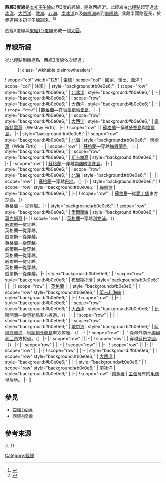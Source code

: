 {{NoteTA
|G1=地名
|G2=Toponym
|G3=UK Places
}}
{{Location map-line|lon=-3}}
{{kml}}
'''西經3度線'''是[[本初子午線|本初子午線]]向西3度的經線，是為西經3°。此經線由[[北極點|北極點]]起穿過[[北冰洋|北冰洋]]、[[大西洋|大西洋]]、[[歐洲|歐洲]]、[[非洲|非洲]]、[[南冰洋|南冰洋]]以及[[南極洲|南極洲]]直到[[南極點|南極點]]。此段半圓路徑長{{convert|20003932|km}}，於[[赤道|赤道]]與本初子午線距{{convert|334|km}}遠。<ref name="noaa">{{cite web
 |language     = en
 |url          = http://www.ngs.noaa.gov/PUBS_LIB/inverse.pdf
 |title        = Direct and Inverse Solutions of Geodesics on the Ellipsoid with application of nested equation
 |author       = T. Vincenty
 |date         = 1975-04
 |accessdate   = 2017-05-17
 |archive-date = 2013-01-28
 |archive-url  = https://www.webcitation.org/6DzvSBPa5?url=http://www.ngs.noaa.gov/PUBS_LIB/inverse.pdf
 |dead-url     = no
}}</ref><ref name="latlon">{{cite web
 | language = en
 | url = http://www.movable-type.co.uk/scripts/latlong-vincenty.html
 | title = Vincenty formula for distance between two Latitude/Longitude points
 | website = Movable type scripts
 | accessdate = 2017-05-17
 | archive-date = 2013-01-28
 | archive-url = https://www.webcitation.org/6DzvScM3g?url=http://www.movable-type.co.uk/scripts/latlong-vincenty.html
 | dead-url = yes
 }}</ref>

西經3度線與[[東經177度線|東經177度線]]形成一個[[大圓|大圓]]。

==界線所經==
從北極點到南極點，西經3度線依次經過：

:{| class="wikitable plainrowheaders"
! scope="col" width="125" | 坐標
! scope="col" | 國家、領土、海洋
! scope="col" | 注釋
|-
| style="background:#b0e0e6;" | {{Coord|90|0|N|3|0|W|type:waterbody|name=Arctic Ocean}}
! scope="row" style="background:#b0e0e6;" | [[北冰洋|北冰洋]]
| style="background:#b0e0e6;" |
|-
| style="background:#b0e0e6;" | {{Coord|81|49|N|3|0|W|type:waterbody|name=Atlantic Ocean}}
! scope="row" style="background:#b0e0e6;" | [[大西洋|大西洋]]
| style="background:#b0e0e6;" |
|-
| {{Coord|59|20|N|3|0|W|type:country|name=United Kingdom}}
! scope="row" | {{UK}}
| [[蘇格蘭|蘇格蘭]]—穿越[[韋斯特雷島|韋斯特雷島]]。
|-
| style="background:#b0e0e6;" | {{Coord|59|16|N|3|0|W|type:waterbody|name=Atlantic Ocean}}
! scope="row" style="background:#b0e0e6;" | [[大西洋|大西洋]]
| style="background:#b0e0e6;" | [[韋斯特雷灣|韋斯特雷灣]]（Westray Firth）
|-
| {{Coord|59|11|N|3|0|W|type:country|name=United Kingdom}}
! scope="row" | {{UK}}
| [[蘇格蘭|蘇格蘭]]—穿越[[勞賽島|勞賽島]]與[[懷爾島_(奧克尼群島)|懷爾島]]。
|-
| style="background:#b0e0e6;" | {{Coord|59|7|N|3|0|W|type:waterbody|name=North Sea}}
! scope="row" style="background:#b0e0e6;" | [[北海_(大西洋)|北海]]
| style="background:#b0e0e6;" | [[懷德灣|懷德灣]]（Wide Firth）
|-
| {{Coord|59|11|N|3|0|W|type:country|name=United Kingdom}}
! scope="row" | {{UK}}
| [[蘇格蘭|蘇格蘭]]—穿越[[梅恩蘭島_(奧克尼群島)|梅恩蘭島]]。
|-
| style="background:#b0e0e6;" | {{Coord|58|57|N|3|0|W|type:waterbody|name=Scapa Flow}}
! scope="row" style="background:#b0e0e6;" | [[斯卡帕灣|斯卡帕灣]]
| style="background:#b0e0e6;" |
|-
| {{Coord|58|49|N|3|0|W|type:country|name=United Kingdom}}
! scope="row" | {{UK}}
| [[蘇格蘭|蘇格蘭]]—穿越[[南羅納德賽島|南羅納德賽島]]。
|-
| style="background:#b0e0e6;" | {{Coord|58|48|N|3|0|W|type:waterbody|name=North Sea}}
! scope="row" style="background:#b0e0e6;" | [[北海_(大西洋)|北海]]
| style="background:#b0e0e6;" |
|-
| {{Coord|57|40|N|3|0|W|type:country|name=United Kingdom}}
! scope="row" | {{UK}}
| [[蘇格蘭|蘇格蘭]]—穿越[[邓迪|丹地]]。（{{Coord|56|28|N|3|0|W|type:city|name=Dundee}}）
|-
| style="background:#b0e0e6;" | {{Coord|56|12|N|3|0|W|type:waterbody|name=Firth of Forth}}
! scope="row" style="background:#b0e0e6;" | [[福斯灣|福斯灣]]
| style="background:#b0e0e6;" |
|-
| {{Coord|55|57|N|3|0|W|type:country|name=United Kingdom}}
! scope="row" | {{UK}}
| [[蘇格蘭|蘇格蘭]]—從[[愛丁堡|愛丁堡]]東方掠過。（{{Coord|55|57|N|3|10|W|type:city|name=Edinburgh}}）<br/> [[英格蘭|英格蘭]] — 從{{Coord|55|3|N|3|0|W|type:adm1st|name=England}}穿越。
|-
| style="background:#b0e0e6;" | {{Coord|54|9|N|3|0|W|type:waterbody|name=Irish Sea}}
! scope="row" style="background:#b0e0e6;" | [[愛爾蘭海|愛爾蘭海]]
| style="background:#b0e0e6;" | [[莫克姆灣|莫克姆灣]]
|-
| {{Coord|53|56|N|3|0|W|type:country|name=United Kingdom}}
! scope="row" | {{UK}}
| [[英格蘭|英格蘭]]—穿越[[利物浦|利物浦]]。（{{Coord|53|24|N|3|0|W|type:city|name=Liverpool}}）<br/> [[威爾斯|威爾斯]]—從{{Coord|53|14|N|3|0|W|type:adm1st|name=Wales}}穿越。<br/> 英格蘭—從{{Coord|52|57|N|3|0|W|type:adm1st|name=England}}穿越。<br/> 威爾斯—從{{Coord|52|44|N|3|0|W|type:adm1st|name=Wales}}穿越。<br/> 英格蘭—從{{Coord|52|43|N|3|0|W|type:adm1st|name=England}}穿越。<br/> 威爾斯—從{{Coord|52|21|N|3|0|W|type:adm1st|name=Wales}}穿越。<br/> 英格蘭—從{{Coord|52|19|N|3|0|W|type:adm1st|name=England}}穿越。<br/> 威爾斯—從{{Coord|52|16|N|3|0|W|type:adm1st|name=Wales}}穿越。<br/> 英格蘭—從{{Coord|52|15|N|3|0|W|type:adm1st|name=England}}穿越。<br/> 威爾斯—從{{Coord|51|55|N|3|0|W|type:adm1st|name=Wales}}穿越。
|-
| style="background:#b0e0e6;" | {{Coord|51|32|N|3|0|W|type:waterbody|name=Bristol Channel}}
! scope="row" style="background:#b0e0e6;" | [[布里斯托灣|布里斯托灣]]
| style="background:#b0e0e6;" |
|-
| {{Coord|51|20|N|3|0|W|type:country|name=United Kingdom}}
! scope="row" | {{UK}}
| [[英格蘭|英格蘭]]
|-
| style="background:#b0e0e6;" | {{Coord|50|42|N|3|0|W|type:waterbody|name=English Channel}}
! scope="row" style="background:#b0e0e6;" | [[英吉利海峽|英吉利海峽]]
| style="background:#b0e0e6;" |
|-
| {{Coord|48|46|N|3|0|W|type:country|name=France}}
! scope="row" | {{FRA}}
|
|-
| style="background:#b0e0e6;" | {{Coord|47|34|N|3|0|W|type:waterbody|name=Atlantic Ocean}}
! scope="row" style="background:#b0e0e6;" | [[大西洋|大西洋]]
| style="background:#b0e0e6;" | [[比斯開灣|比斯開灣]]—從{{FRA}}[[貝勒島|貝勒島]]東方掠過。（{{Coord|47|18|N|3|3|W|type:isle|name=Belle Île}}）
|-
| {{Coord|43|23|N|3|0|W|type:country|name=Spain}}
! scope="row" | {{ESP}}
|
|-
| style="background:#b0e0e6;" | {{Coord|36|45|N|3|0|W|type:waterbody|name=Mediterranean Sea}}
! scope="row" style="background:#b0e0e6;" | [[地中海|地中海]]
| style="background:#b0e0e6;" | [[阿爾沃蘭海|阿爾沃蘭海]]—從{{ESP}}[[阿爾沃蘭島|阿爾沃蘭島]]東方掠過。（{{Coord|35|57|N|3|2|W|type:isle|name=Isla de Alborán}}）
|-
| {{Coord|35|25|N|3|0|W|type:country|name=Morocco}}
! scope="row" | {{MAR}}
| {{ESP}}：從海外領土[[梅利利亞|梅利利亞]]西方掠過。（{{Coord|35|18|N|2|58|W|type:adm1st|name=Melilla}}）
|-
| {{Coord|31|45|N|3|0|W|type:country|name=Algeria}}
! scope="row" | {{DZA}}
|
|-
| {{Coord|23|51|N|3|0|W|type:country|name=Mali}}
! scope="row" | {{MLI}}
| 穿越[[廷巴克圖|廷巴克圖]]。（{{Coord|16|46|N|3|0|W|type:city|name=Timbuktu}}）
|-
| {{Coord|13|40|N|3|0|W|type:country|name=Burkina Faso}}
! scope="row" | {{BFA}}
|
|-
| {{Coord|9|43|N|3|0|W|type:country|name=Côte d'Ivoire}}
! scope="row" | {{CIV}}
|
|-
| {{Coord|7|10|N|3|0|W|type:country|name=Ghana}}
! scope="row" | {{GHA}}
|
|-
| {{Coord|5|42|N|3|0|W|type:country|name=Côte d'Ivoire}}
! scope="row" | {{CIV}}
|
|-
| {{Coord|5|6|N|3|0|W|type:country|name=Ghana}}
! scope="row" | {{GHA}}
|
|-
| style="background:#b0e0e6;" | {{Coord|5|4|N|3|0|W|type:waterbody|name=Atlantic Ocean}}
! scope="row" style="background:#b0e0e6;" | [[大西洋|大西洋]]
| style="background:#b0e0e6;" |
|-
| style="background:#b0e0e6;" | {{Coord|60|0|S|3|0|W|type:waterbody|name=Southern Ocean}}
! scope="row" style="background:#b0e0e6;" | [[南冰洋|南冰洋]]
| style="background:#b0e0e6;" |
|-
| {{Coord|70|18|S|3|0|W|type:country|name=Antarctica}}
! scope="row" | [[南極洲|南極洲]]
| {{NOR}}[[南極領地|主張]]擁有的[[毛德皇后地|毛德皇后地]]。
|-
|}

==參見==
*[[西經2度線|西經2度線]]
*[[西經4度線|西經4度線]]

==參考來源==
{{reflist}}

{{-}}
{{geographical coordinates|state=collapsed}}

[[Category:經線|Category:經線]]